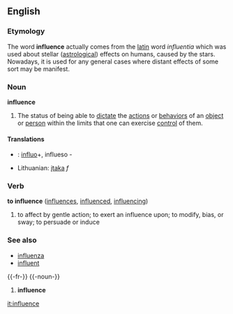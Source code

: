 ==English==

===Etymology===
The word '''influence''' actually comes from the [[latin]] word ''influentia'' which was used about stellar ([[astrology|astrological]]) effects on humans, caused by the stars.  Nowadays, it is used for any general cases where distant effects of some sort may be manifest.

===Noun===
'''influence'''  <!--plural?-->
#The status of being able to [[dictate]] the [[action]]s or [[behavior]]s of an [[object]] or [[person]] within the limits that one can exercise [[control]] of them.

====Translations====
*{{io}}: [[influo]]+, influeso -
*Lithuanian: [[įtaka]] ''f''

===Verb===
'''to influence'''  ([[influences]], [[influenced]], [[influencing]])
# to affect by gentle action; to exert an influence upon; to modify, bias, or sway; to persuade or induce

===See also===
*[[influenza]]
*[[influent]]


{{-fr-}}
{{-noun-}}
# '''influence'''

[[it:influence]]